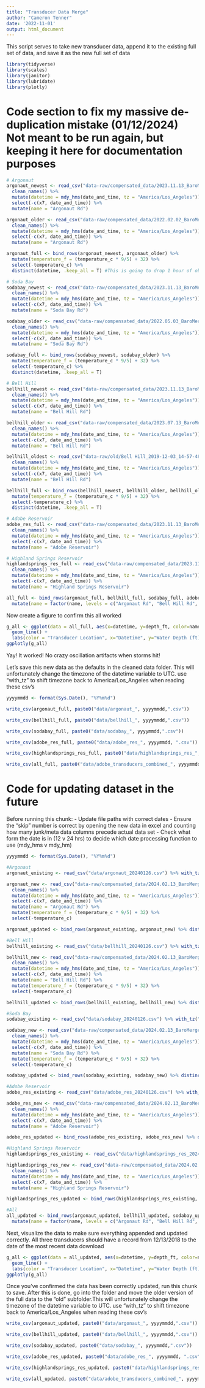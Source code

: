 ---
title: "Transducer Data Merge"
author: "Cameron Tenner"
date: '2022-11-01'
output: html_document
---
This script serves to take new transducer data, append it to the existing full set of data, and save it as the new full set of data

```{r setup, include=FALSE}
library(tidyverse)
library(scales)
library(janitor)
library(lubridate)
library(plotly)
```

# Code section to fix my massive de-duplication mistake (01/12/2024) Not meant to be run again, but keeping it here for documentation purposes
```{r eval=FALSE, include=FALSE}
# Argonaut
argonaut_newest <- read_csv("data-raw/compensated_data/2023.11.13_BaroMerge_Data/Argonaut_Append_2023-11-13_09-59-48-256-BaroMerge.csv", skip = 89) %>% 
  clean_names() %>% 
  mutate(datetime = mdy_hms(date_and_time, tz = "America/Los_Angeles")) %>% 
  select(-c(x7, date_and_time)) %>% 
  mutate(name = "Argonaut Rd")

argonaut_older <- read_csv("data-raw/compensated_data/2022.02.02_BaroMerge_Data/Argonaut_Append_2022-02-02_11-36-37-840-BaroMerge.csv", skip = 82) %>% 
  clean_names() %>% 
  mutate(datetime = mdy_hms(date_and_time, tz = "America/Los_Angeles")) %>% 
  select(-c(x7, date_and_time)) %>% 
  mutate(name = "Argonaut Rd")

argonaut_full <- bind_rows(argonaut_newest, argonaut_older) %>% 
  mutate(temperature_f = (temperature_c * 9/5) + 32) %>% 
  select(-temperature_c) %>% 
  distinct(datetime, .keep_all = T) #This is going to drop 1 hour of observations every November when DSL ends. There are ways to fix this but I don't have enough time right now, and it's not worth saving 4 observations out of 400k

# Soda Bay 
sodabay_newest <- read_csv("data-raw/compensated_data/2023.11.13_BaroMerge_Data/Soda Bay_Append_2023-11-13_09-43-19-061-BaroMerge.csv", skip = 92) %>% 
  clean_names() %>% 
  mutate(datetime = mdy_hms(date_and_time, tz = "America/Los_Angeles")) %>% 
  select(-c(x7, date_and_time)) %>% 
  mutate(name = "Soda Bay Rd")

sodabay_older <- read_csv("data-raw/compensated_data/2022.05.03_BaroMerge_Data/Soda Bay_Append_2022-05-03_08-36-53-580-BaroMerge.csv", skip = 86) %>% 
  clean_names() %>% 
  mutate(datetime = mdy_hms(date_and_time, tz = "America/Los_Angeles")) %>% 
  select(-c(x7, date_and_time)) %>% 
  mutate(name = "Soda Bay Rd")

sodabay_full <- bind_rows(sodabay_newest, sodabay_older) %>% 
  mutate(temperature_f = (temperature_c * 9/5) + 32) %>% 
  select(-temperature_c) %>% 
  distinct(datetime, .keep_all = T)

# Bell Hill
bellhill_newest <- read_csv("data-raw/compensated_data/2023.11.13_BaroMerge_Data/Bell Hill_Append_2023-11-13_12-04-52-383-BaroMerge.csv", skip = 111) %>% 
  clean_names() %>% 
  mutate(datetime = mdy_hms(date_and_time, tz = "America/Los_Angeles")) %>% 
  select(-c(x7, date_and_time)) %>% 
  mutate(name = "Bell Hill Rd")

bellhill_older <- read_csv("data-raw/compensated_data/2023.07.13_BaroMerge_Data/Bell Hill_Append_2023-07-13_10-40-43-837-BaroMerge.csv", skip = 105) %>% 
  clean_names() %>% 
  mutate(datetime = mdy_hms(date_and_time, tz = "America/Los_Angeles")) %>% 
  select(-c(x7, date_and_time)) %>% 
  mutate(name = "Bell Hill Rd")

bellhill_oldest <- read_csv("data-raw/old/Bell Hill_2019-12-03_14-57-48-016-BaroMerge.csv", skip = 75) %>% 
  clean_names() %>% 
  mutate(datetime = mdy_hms(date_and_time, tz = "America/Los_Angeles")) %>% 
  select(-c(x7, date_and_time)) %>% 
  mutate(name = "Bell Hill Rd")

bellhill_full <- bind_rows(bellhill_newest, bellhill_older, bellhill_oldest) %>% 
  mutate(temperature_f = (temperature_c * 9/5) + 32) %>% 
  select(-temperature_c) %>% 
  distinct(datetime, .keep_all = T)

# Adobe Reservoir
adobe_res_full <- read_csv("data-raw/compensated_data/2023.11.13_BaroMerge_Data/Adobe Reservoir Outlet_Append_2023-11-13_11-14-32-956-BaroMerge.csv", skip = 74) %>% 
  clean_names() %>% 
  mutate(datetime = mdy_hms(date_and_time, tz = "America/Los_Angeles")) %>% 
  select(-c(x7, date_and_time)) %>% 
  mutate(name = "Adobe Reservoir")

# Highland Springs Reservoir
highlandsprings_res_full <- read_csv("data-raw/compensated_data/2023.11.13_BaroMerge_Data/Highland Springs Outlet_Append_2023-11-13_10-48-24-150-BaroMerge.csv", skip = 75) %>% 
  clean_names() %>% 
  mutate(datetime = mdy_hms(date_and_time, tz = "America/Los_Angeles")) %>% 
  select(-c(x7, date_and_time)) %>% 
  mutate(name = "Highland Springs Reservoir")

all_full <- bind_rows(argonaut_full, bellhill_full, sodabay_full, adobe_res_full, highlandsprings_res_full) %>% 
  mutate(name = factor(name, levels = c("Argonaut Rd", "Bell Hill Rd", "Soda Bay Rd", "Adobe Reservoir", "Highland Springs Reservoir")))
```

Now create a figure to confirm this all worked
```{r eval=FALSE, include=FALSE}
g_all <- ggplot(data = all_full, aes(x=datetime, y=depth_ft, color=name)) +     
  geom_line() + 
  labs(color = "Transducer Location", x="Datetime", y="Water Depth (ft)")
ggplotly(g_all)
```

Yay! It worked! No crazy oscillation artifacts when storms hit! 

Let's save this new data as the defaults in the cleaned data folder. This will unfortunately change the timezone of the datetime variable to UTC. use "with_tz" to shift timezone back to America/Los_Angeles when reading these csv's
```{r eval=FALSE, include=FALSE}
yyyymmdd <- format(Sys.Date(), "%Y%m%d")

write_csv(argonaut_full, paste0("data/argonaut_", yyyymmdd,".csv"))

write_csv(bellhill_full, paste0("data/bellhill_", yyyymmdd,".csv"))

write_csv(sodabay_full, paste0("data/sodabay_", yyyymmdd,".csv"))

write_csv(adobe_res_full, paste0("data/adobe_res_", yyyymmdd, ".csv"))

write_csv(highlandsprings_res_full, paste0("data/highlandsprings_res_", yyyymmdd, ".csv"))

write_csv(all_full, paste0("data/adobe_transducers_combined_", yyyymmdd,".csv"))
```


# Code for updating dataset in the future
Before running this chunk:
- Update file paths with correct dates
- Ensure the "skip" number is correct by opening the new data in excel and counting how many junk/meta data columns precede actual data set
- Check what form the date is in (12 v 24 hrs) to decide which date processing function to use (mdy_hms v mdy_hm)
```{r}
yyyymmdd <- format(Sys.Date(), "%Y%m%d")

#Argonaut 
argonaut_existing <- read_csv("data/argonaut_20240126.csv") %>% with_tz("America/Los_Angeles")

argonaut_new <- read_csv("data-raw/compensated_data/2024.02.13_BaroMerge_Data/Argonaut_2024-02-09_11-07-40-826-BaroMerge.csv", skip = 90) %>% 
  clean_names() %>% 
  mutate(datetime = mdy_hms(date_and_time, tz = "America/Los_Angeles")) %>% 
  select(-c(x7, date_and_time)) %>% 
  mutate(name = "Argonaut Rd") %>% 
  mutate(temperature_f = (temperature_c * 9/5) + 32) %>% 
  select(-temperature_c) 

argonaut_updated <- bind_rows(argonaut_existing, argonaut_new) %>% distinct(datetime, .keep_all = T) #This is going to drop 1 hour of observations every November when DSL ends. There are ways to fix this but I don't have enough time right now, and it's not worth saving a handful of observations out of hundreds of thousands. Four NA values a year is okay for now. 

#Bell Hill
bellhill_existing <- read_csv("data/bellhill_20240126.csv") %>% with_tz("America/Los_Angeles")

bellhill_new <- read_csv("data-raw/compensated_data/2024.02.13_BaroMerge_Data/Bell Hill_2024-02-09_11-40-58-126-BaroMerge.csv", skip = 112) %>% 
  clean_names() %>% 
  mutate(datetime = mdy_hms(date_and_time, tz = "America/Los_Angeles")) %>% 
  select(-c(x7, date_and_time)) %>% 
  mutate(name = "Bell Hill Rd") %>% 
  mutate(temperature_f = (temperature_c * 9/5) + 32) %>% 
  select(-temperature_c) 

bellhill_updated <- bind_rows(bellhill_existing, bellhill_new) %>% distinct(datetime, .keep_all = T)

#Soda Bay
sodabay_existing <- read_csv("data/sodabay_20240126.csv") %>% with_tz("America/Los_Angeles")

sodabay_new <- read_csv("data-raw/compensated_data/2024.02.13_BaroMerge_Data/Soda Bay_2024-02-09_09-57-02-508-BaroMerge.csv", skip = 93) %>% 
  clean_names() %>% 
  mutate(datetime = mdy_hms(date_and_time, tz = "America/Los_Angeles")) %>% 
  select(-c(x7, date_and_time)) %>% 
  mutate(name = "Soda Bay Rd") %>% 
  mutate(temperature_f = (temperature_c * 9/5) + 32) %>% 
  select(-temperature_c) 

sodabay_updated <- bind_rows(sodabay_existing, sodabay_new) %>% distinct(datetime, .keep_all = T)

#Adobe Reservoir
adobe_res_existing <- read_csv("data/adobe_res_20240126.csv") %>% with_tz("America/Los_Angeles")

adobe_res_new <- read_csv("data-raw/compensated_data/2024.02.13_BaroMerge_Data/Adobe Reservoir Outlet_2024-02-09_12-16-10-611-BaroMerge.csv", skip = 75) %>% 
  clean_names() %>% 
  mutate(datetime = mdy_hms(date_and_time, tz = "America/Los_Angeles")) %>% 
  select(-c(x7, date_and_time)) %>% 
  mutate(name = "Adobe Reservoir")

adobe_res_updated <- bind_rows(adobe_res_existing, adobe_res_new) %>% distinct(datetime, .keep_all = T)

#Highland Springs Reservoir 
highlandsprings_res_existing <- read_csv("data/highlandsprings_res_20240126.csv") %>% with_tz("America/Los_Angeles")

highlandsprings_res_new <- read_csv("data-raw/compensated_data/2024.02.13_BaroMerge_Data/Highland Springs Outlet_2024-02-09_11-27-56-555-BaroMerge.csv", skip = 76) %>% 
  clean_names() %>% 
  mutate(datetime = mdy_hms(date_and_time, tz = "America/Los_Angeles")) %>% 
  select(-c(x7, date_and_time)) %>% 
  mutate(name = "Highland Springs Reservoir")

highlandsprings_res_updated <- bind_rows(highlandsprings_res_existing, highlandsprings_res_new) %>% distinct(datetime, .keep_all = T)

#All 
all_updated <- bind_rows(argonaut_updated, bellhill_updated, sodabay_updated, adobe_res_updated, highlandsprings_res_updated) %>% 
  mutate(name = factor(name, levels = c("Argonaut Rd", "Bell Hill Rd", "Soda Bay Rd", "Adobe Reservoir", "Highland Springs Reservoir")))
```


Next, visualize the data to make sure everything appended and updated correctly. All three transducers should have a record from 12/13/2018 to the date of the most recent data download
```{r}
g_all <- ggplot(data = all_updated, aes(x=datetime, y=depth_ft, color=name)) +     
  geom_line() + 
  labs(color = "Transducer Location", x="Datetime", y="Water Depth (ft)")
ggplotly(g_all)
```

Once you've confirmed the data has been correctly updated, run this chunk to save. After this is done, go into the folder and move the older version of the full data to the "old" subfolder.This will unfortunately change the timezone of the datetime variable to UTC. use "with_tz" to shift timezone back to America/Los_Angeles when reading these csv's
```{r}
write_csv(argonaut_updated, paste0("data/argonaut_", yyyymmdd,".csv"))

write_csv(bellhill_updated, paste0("data/bellhill_", yyyymmdd,".csv"))

write_csv(sodabay_updated, paste0("data/sodabay_", yyyymmdd,".csv"))

write_csv(adobe_res_updated, paste0("data/adobe_res_", yyyymmdd, ".csv"))

write_csv(highlandsprings_res_updated, paste0("data/highlandsprings_res_", yyyymmdd, ".csv"))

write_csv(all_updated, paste0("data/adobe_transducers_combined_", yyyymmdd,".csv"))
```